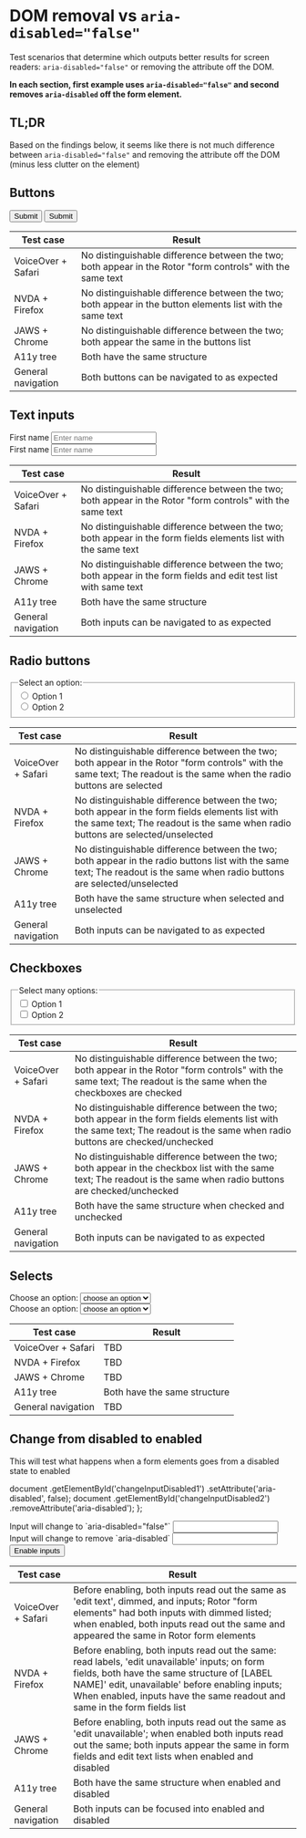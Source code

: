 
<Meta title="ARIA/aria-disabled/DOM Removal vs `aria-disabled=false`" />

# DOM removal vs `aria-disabled="false"`

Test scenarios that determine which outputs better results for screen readers: `aria-disabled="false"` or removing the attribute off the DOM.

**In each section, first example uses `aria-disabled="false"` and second removes `aria-disabled` off the form element.**

## TL;DR

Based on the findings below, it seems like there is not much difference between `aria-disabled="false"` and removing the attribute off the DOM (minus less clutter on the element)

## Buttons

<Canvas>
  <Story name="Buttons">
    <button aria-disabled="false">Submit</button>
    <button className="example-spacer--one">Submit</button>
  </Story>
</Canvas>

| Test case          | Result                                                                                                     |
| ------------------ | ---------------------------------------------------------------------------------------------------------- |
| VoiceOver + Safari | No distinguishable difference between the two; both appear in the Rotor "form controls" with the same text |
| NVDA + Firefox     | No distinguishable difference between the two; both appear in the button elements list with the same text  |
| JAWS + Chrome      | No distinguishable difference between the two; both appear the same in the buttons list                    |
| A11y tree          | Both have the same structure                                                                               |
| General navigation | Both buttons can be navigated to as expected                                                               |

## Text inputs

<Canvas>
  <Story name="Text inputs">
    <div>
      <label>
        First name
        <input placeholder="Enter name" aria-disabled="false" />
      </label>
    </div>
    <div className="example-spacer--one">
      <label>
        First name
        <input placeholder="Enter name" />
      </label>
    </div>
  </Story>
</Canvas>

| Test case          | Result                                                                                                          |
| ------------------ | --------------------------------------------------------------------------------------------------------------- |
| VoiceOver + Safari | No distinguishable difference between the two; both appear in the Rotor "form controls" with the same text      |
| NVDA + Firefox     | No distinguishable difference between the two; both appear in the form fields elements list with the same text  |
| JAWS + Chrome      | No distinguishable difference between the two; both appear in the form fields and edit test list with same text |
| A11y tree          | Both have the same structure                                                                                    |
| General navigation | Both inputs can be navigated to as expected                                                                     |

## Radio buttons

<Canvas>
  <Story name="Radio buttons">
    <fieldset>
      <legend>Select an option:</legend>
      <div>
        <label>
          <input
            aria-disabled="false"
            type="radio"
            name="radioFieldset"
            value="1"
          />
          Option 1
        </label>
      </div>
      <div className="example-spacer--one">
        <label>
          <input type="radio" name="radioFieldset" value="2" />
          Option 2
        </label>
      </div>
    </fieldset>
  </Story>
</Canvas>

| Test case          | Result                                                                                                                                                                             |
| ------------------ | ---------------------------------------------------------------------------------------------------------------------------------------------------------------------------------- |
| VoiceOver + Safari | No distinguishable difference between the two; both appear in the Rotor "form controls" with the same text; The readout is the same when the radio buttons are selected            |
| NVDA + Firefox     | No distinguishable difference between the two; both appear in the form fields elements list with the same text; The readout is the same when radio buttons are selected/unselected |
| JAWS + Chrome      | No distinguishable difference between the two; both appear in the radio buttons list with the same text; The readout is the same when radio buttons are selected/unselected        |
| A11y tree          | Both have the same structure when selected and unselected                                                                                                                          |
| General navigation | Both inputs can be navigated to as expected                                                                                                                                        |

## Checkboxes

<Canvas>
  <Story name="Checkboxes">
    <fieldset>
      <legend>Select many options:</legend>
      <div>
        <label>
          <input
            aria-disabled="false"
            type="checkbox"
            name="checkboxFieldset"
          />
          Option 1
        </label>
      </div>
      <div className="example-spacer--one">
        <label>
          <input type="checkbox" name="checkboxFieldset" />
          Option 2
        </label>
      </div>
    </fieldset>
  </Story>
</Canvas>

| Test case          | Result                                                                                                                                                                           |
| ------------------ | -------------------------------------------------------------------------------------------------------------------------------------------------------------------------------- |
| VoiceOver + Safari | No distinguishable difference between the two; both appear in the Rotor "form controls" with the same text; The readout is the same when the checkboxes are checked              |
| NVDA + Firefox     | No distinguishable difference between the two; both appear in the form fields elements list with the same text; The readout is the same when radio buttons are checked/unchecked |
| JAWS + Chrome      | No distinguishable difference between the two; both appear in the checkbox list with the same text; The readout is the same when radio buttons are checked/unchecked             |
| A11y tree          | Both have the same structure when checked and unchecked                                                                                                                          |
| General navigation | Both inputs can be navigated to as expected                                                                                                                                      |

## Selects

<Canvas>
  <Story name="Selects">
    <div>
      <label>
        Choose an option:
        <select aria-disabled="false">
          <option value="">choose an option</option>
          <option value="one">One</option>
          <option value="two">Two</option>
        </select>
      </label>
    </div>
    <div className="example-spacer--one">
      <label>
        Choose an option:
        <select>
          <option value="">choose an option</option>
          <option value="one">One</option>
          <option value="two">Two</option>
        </select>
      </label>
    </div>
  </Story>
</Canvas>

| Test case          | Result                       |
| ------------------ | ---------------------------- |
| VoiceOver + Safari | TBD                          |
| NVDA + Firefox     | TBD                          |
| JAWS + Chrome      | TBD                          |
| A11y tree          | Both have the same structure |
| General navigation | TBD                          |

## Change from disabled to enabled

This will test what happens when a form elements goes from a disabled state to enabled

  document
    .getElementById('changeInputDisabled1')
    .setAttribute('aria-disabled', false);
  document
    .getElementById('changeInputDisabled2')
    .removeAttribute('aria-disabled');
};

<Canvas>
  <Story name="Change from disabled to enabled">
    <div>
      <label>
        Input will change to `aria-disabled="false"`
        <input id="changeInputDisabled1" aria-disabled="true" />
      </label>
    </div>
    <div className="example-spacer--one">
      <label>
        Input will change to remove `aria-disabled`
        <input id="changeInputDisabled2" aria-disabled="true" />
      </label>
    </div>
    <button onClick={enableInputs} className="example-spacer--one">
      Enable inputs
    </button>
  </Story>
</Canvas>

| Test case          | Result                                                                                                                                                                                                                                                                       |
| ------------------ | ---------------------------------------------------------------------------------------------------------------------------------------------------------------------------------------------------------------------------------------------------------------------------- |
| VoiceOver + Safari | Before enabling, both inputs read out the same as 'edit text', dimmed, and inputs; Rotor "form elements" had both inputs with dimmed listed; when enabled, both inputs read out the same and appeared the same in Rotor form elements                                        |
| NVDA + Firefox     | Before enabling, both inputs read out the same: read labels, 'edit unavailable' inputs; on form fields, both have the same structure of [LABEL NAME]' edit, unavailable' before enabling inputs; When enabled, inputs have the same readout and same in the form fields list |
| JAWS + Chrome      | Before enabling, both inputs read out the same as 'edit unavailable'; when enabled both inputs read out the same; both inputs appear the same in form fields and edit text lists when enabled and disabled                                                                   |
| A11y tree          | Both have the same structure when enabled and disabled                                                                                                                                                                                                                       |
| General navigation | Both inputs can be focused into enabled and disabled                                                                                                                                                                                                                         |
